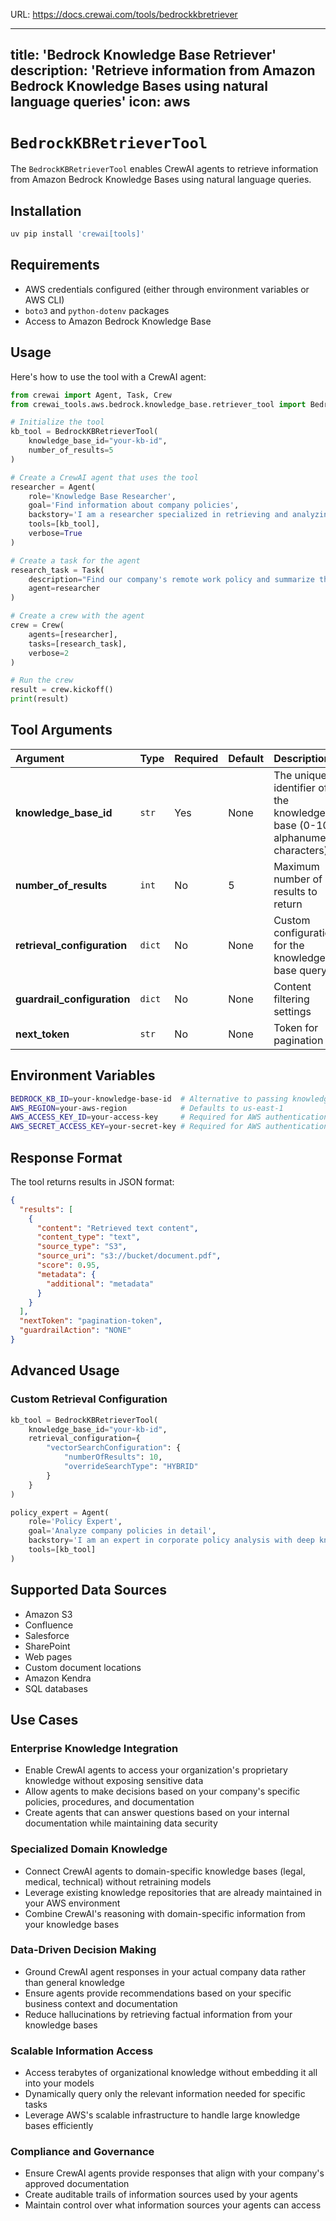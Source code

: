URL: https://docs.crewai.com/tools/bedrockkbretriever

---
title: 'Bedrock Knowledge Base Retriever'
description: 'Retrieve information from Amazon Bedrock Knowledge Bases using natural language queries'
icon: aws
---

# `BedrockKBRetrieverTool`

The `BedrockKBRetrieverTool` enables CrewAI agents to retrieve information from Amazon Bedrock Knowledge Bases using natural language queries.

## Installation

```bash
uv pip install 'crewai[tools]'
```

## Requirements

- AWS credentials configured (either through environment variables or AWS CLI)
- `boto3` and `python-dotenv` packages
- Access to Amazon Bedrock Knowledge Base

## Usage

Here's how to use the tool with a CrewAI agent:

```python {2, 4-17}
from crewai import Agent, Task, Crew
from crewai_tools.aws.bedrock.knowledge_base.retriever_tool import BedrockKBRetrieverTool

# Initialize the tool
kb_tool = BedrockKBRetrieverTool(
    knowledge_base_id="your-kb-id",
    number_of_results=5
)

# Create a CrewAI agent that uses the tool
researcher = Agent(
    role='Knowledge Base Researcher',
    goal='Find information about company policies',
    backstory='I am a researcher specialized in retrieving and analyzing company documentation.',
    tools=[kb_tool],
    verbose=True
)

# Create a task for the agent
research_task = Task(
    description="Find our company's remote work policy and summarize the key points.",
    agent=researcher
)

# Create a crew with the agent
crew = Crew(
    agents=[researcher],
    tasks=[research_task],
    verbose=2
)

# Run the crew
result = crew.kickoff()
print(result)   
```

## Tool Arguments

| Argument | Type | Required | Default | Description |
|:---------|:-----|:---------|:---------|:-------------|
| **knowledge_base_id** | `str` | Yes | None | The unique identifier of the knowledge base (0-10 alphanumeric characters) |
| **number_of_results** | `int` | No | 5 | Maximum number of results to return |
| **retrieval_configuration** | `dict` | No | None | Custom configurations for the knowledge base query |
| **guardrail_configuration** | `dict` | No | None | Content filtering settings |
| **next_token** | `str` | No | None | Token for pagination |

## Environment Variables

```bash
BEDROCK_KB_ID=your-knowledge-base-id  # Alternative to passing knowledge_base_id
AWS_REGION=your-aws-region            # Defaults to us-east-1
AWS_ACCESS_KEY_ID=your-access-key     # Required for AWS authentication
AWS_SECRET_ACCESS_KEY=your-secret-key # Required for AWS authentication
```

## Response Format

The tool returns results in JSON format:

```json
{
  "results": [
    {
      "content": "Retrieved text content",
      "content_type": "text",
      "source_type": "S3",
      "source_uri": "s3://bucket/document.pdf",
      "score": 0.95,
      "metadata": {
        "additional": "metadata"
      }
    }
  ],
  "nextToken": "pagination-token",
  "guardrailAction": "NONE"
}
```

## Advanced Usage

### Custom Retrieval Configuration

```python
kb_tool = BedrockKBRetrieverTool(
    knowledge_base_id="your-kb-id",
    retrieval_configuration={
        "vectorSearchConfiguration": {
            "numberOfResults": 10,
            "overrideSearchType": "HYBRID"
        }
    }
)

policy_expert = Agent(
    role='Policy Expert',
    goal='Analyze company policies in detail',
    backstory='I am an expert in corporate policy analysis with deep knowledge of regulatory requirements.',
    tools=[kb_tool]
)
```

## Supported Data Sources

- Amazon S3
- Confluence
- Salesforce
- SharePoint
- Web pages
- Custom document locations
- Amazon Kendra
- SQL databases    

## Use Cases

### Enterprise Knowledge Integration
- Enable CrewAI agents to access your organization's proprietary knowledge without exposing sensitive data
- Allow agents to make decisions based on your company's specific policies, procedures, and documentation
- Create agents that can answer questions based on your internal documentation while maintaining data security

### Specialized Domain Knowledge
- Connect CrewAI agents to domain-specific knowledge bases (legal, medical, technical) without retraining models
- Leverage existing knowledge repositories that are already maintained in your AWS environment
- Combine CrewAI's reasoning with domain-specific information from your knowledge bases

### Data-Driven Decision Making
- Ground CrewAI agent responses in your actual company data rather than general knowledge
- Ensure agents provide recommendations based on your specific business context and documentation
- Reduce hallucinations by retrieving factual information from your knowledge bases

### Scalable Information Access
- Access terabytes of organizational knowledge without embedding it all into your models
- Dynamically query only the relevant information needed for specific tasks
- Leverage AWS's scalable infrastructure to handle large knowledge bases efficiently

### Compliance and Governance
- Ensure CrewAI agents provide responses that align with your company's approved documentation
- Create auditable trails of information sources used by your agents
- Maintain control over what information sources your agents can access
